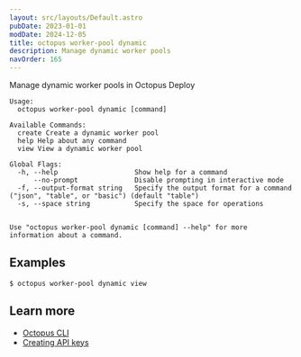 ```yaml
---
layout: src/layouts/Default.astro
pubDate: 2023-01-01
modDate: 2024-12-05
title: octopus worker-pool dynamic
description: Manage dynamic worker pools
navOrder: 165
---
```


Manage dynamic worker pools in Octopus Deploy

```
Usage:
  octopus worker-pool dynamic [command]

Available Commands:
  create Create a dynamic worker pool
  help Help about any command
  view View a dynamic worker pool

Global Flags:
  -h, --help                   Show help for a command
      --no-prompt              Disable prompting in interactive mode
  -f, --output-format string   Specify the output format for a command ("json", "table", or "basic") (default "table")
  -s, --space string           Specify the space for operations


Use "octopus worker-pool dynamic [command] --help" for more information about a command.
```

## Examples

<SamplesInstance />

```
$ octopus worker-pool dynamic view

```

## Learn more

- [Octopus CLI](/docs/octopus-rest-api/cli)
- [Creating API keys](/docs/octopus-rest-api/how-to-create-an-api-key)